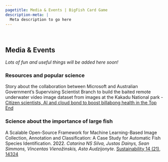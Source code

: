 ```yaml
---
pagetitle: Media & Events | BigFish Card Game
description-meta: |
  Meta description to go here
---
```


::: {.column-screen .hero-img .hero-strip-page}
   
:::

::: column-page
## Media & Events

::: text-center
*Lots of fun and useful things will be added here soon!*
:::


### Resources and popular science

<!-- **Short video about Asta's Pew fellowship project and vision for healthy oceans** -->

Story about the collaboration between Microsoft and Australian Government's Supervising Scientist Branch to build the baited remote underwater video image dataset from images at the Kakadu National park - [Citizen scientists, AI and cloud bond to boost billabong health in the Top End](https://news.microsoft.com/en-au/features/citizen-scientists-ai-and-cloud-bond-to-boost-billabong-health-in-the-top-end/)

### Science about the importance of large fish

A Scalable Open-Source Framework for Machine Learning-Based Image Collection, Annotation and Classification: A Case Study for Automatic Fish Species Identification. [2022.]{style="color:black;"} *Catarina NS Silva, Justas Dainys, Sean Simmons, Vincentas Vienožinskis, Asta Audzijonyte*. [Sustainability 14 (21), 14324](https://www.mdpi.com/2071-1050/14/21/14324)
:::
